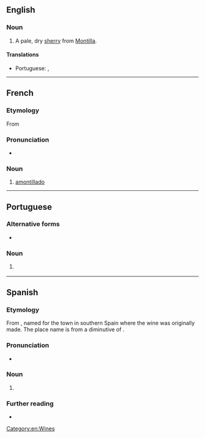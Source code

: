 ==English==

===Noun===
{{wikipedia}}
{{en-noun|~}}

# A pale, dry [[sherry]] from [[Montilla]].

====Translations====
{{trans-top}}
* Portuguese: {{t|pt|amontillado|m}}, {{t|pt|amontilhado|m}}
{{trans-mid}}
{{trans-bottom}}

[[Category:en:Wines]]

----

==French==

===Etymology===
From {{der|fr|es|-}}

===Pronunciation===
* {{fr-IPA}}

===Noun===
{{fr-noun|m}}

# [[#English|amontillado]]

----

==Portuguese==

===Alternative forms===
* {{l|pt|amontilhado}}

===Noun===
{{pt-noun|m}}

# {{l|en|amontillado}} {{gloss|a type of Spanish wine}}

{{topics|pt|Wines}}

----

==Spanish==

===Etymology===
From {{af|es|a-|Montilla|-ar}}, named for the town in southern Spain where the wine was originally made. The place name is from a diminutive of {{m|es|montaña}}.

===Pronunciation===
* {{es-IPA}}

===Noun===
{{es-noun|m}}

# {{l|en|amontillado}}

===Further reading===
* {{R:DRAE}}

{{topics|es|Wines}}